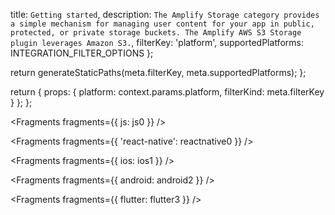   title: `Getting started`,
  description: `The Amplify Storage category provides a simple mechanism for managing user content for your app in public, protected, or private storage buckets. The Amplify AWS S3 Storage plugin leverages Amazon S3.`,
  filterKey: 'platform',
  supportedPlatforms: INTEGRATION_FILTER_OPTIONS
};



  return generateStaticPaths(meta.filterKey, meta.supportedPlatforms);
};

  return {
    props: {
      platform: context.params.platform,
      filterKind: meta.filterKey
    }
  };
};


<Fragments fragments={{ js: js0 }} />


<Fragments fragments={{ 'react-native': reactnative0 }} />


<Fragments fragments={{ ios: ios1 }} />


<Fragments fragments={{ android: android2 }} />


<Fragments fragments={{ flutter: flutter3 }} />
